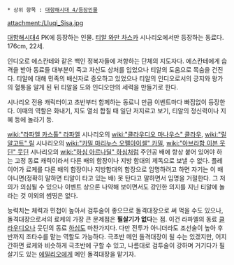  * 상위 항목 : [[대항해시대 4/등장인물]]

attachment:/Lluqi_Sisa.jpg

[[대항해시대4]] PK에 등장하는 인물. [[티알 와만 차스카]] 시나리오에서만 등장하는 동료다. 176cm, 22세.

인디오로 에스칸테와 같은 백인 정복자들에 저항하는 단체의 지도자다. 에스칸테에게 습격을 받아 동료들 대부분이 죽고 자신도 상처를 입었으나 티알의 도움으로 목숨을 건진다. 티알에 대해 민족의 배신자로 증오하고 있었으나 티알의 인디오로서의 긍지와 왕가의 혈통을 알게 된 뒤 티알을 도와 인디오만의 세력을 만들기로 한다.

시나리오 전용 캐릭터이고 초반부터 함께하는 동료니 만큼 이벤트마다 빠짐없이 등장한다. 이때의 역할은 화내기, 지도 열쇠 합칠 때 일단 저지르고 보기, 티알의 정신력이나 지혜 등에 놀라기 등.

[[wiki:"라파엘 카스톨" 라파엘]] 시나리오의 [[wiki:"클라우디오 마나우스" 클라우]], [[wiki:"릴 알고트" 릴]] 시나리오의 [[wiki:"카밀 마리누스 오펠아이셀" 카밀]], [[wiki:"아브라함 이븐 웃딘" 웃딘]] 시나리오의 [[wiki:"하심 아르나딜" 하심]]처럼 주인공 배에 항상 붙어 있어야 하는 고정 동료 캐릭이라서 다른 배의 함장이나 지방 함대의 제독으로 보낼 수 없다. 플레이어가 료케를 다른 배의 함장이나 지방함대의 함장으로 임명하려고 하면 자기는 이 배 아니면(정확히 말하면 티알이 타고 있는 배) 못 탄다고 말하면서 임명을 거절한다. 그 저의가 의심될 수 있으나 이벤트 상으론 나약해 보이면서도 강인한 의지를 지닌 티알에 놀라는 것 이외의 썸띵은 없다.

능력치는 체력과 민첩이 높아서 검투술이 좋으므로 돌격대장으로 써 먹을 수도 있으나, 돌격대장으로서의 료케의 가장 큰 문제점은 '''필살기가 없다'''는 점. 이건 라파엘의 동료 [[클라우디오 마나우스|클라우디오]]나 웃딘의 동료 [[하심 아르나딜|하심]]도 마찬가지다. 다만 전투가 아니더라도 조선술이 높아 후반까지 조타수를 맡는 역할도 가능하다. 극초반 메인 돌격대장이 될 수는 있겠지만, 어지간하면 료케와 비슷하게 극초반에 구할 수 있고, 나름대로 검투술이 강하며 거기다가 필살기도 있는 [[에밀리오 페로그|에밀리오]]에게 메인 돌격대장을 맡기자.
